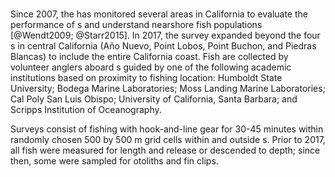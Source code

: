 ### \acrlong{s-ccfrp}

Since 2007, the \Gls{s-ccfrp} has monitored several areas in California to evaluate the performance of \Gls{mpa}s
and understand nearshore fish populations
[@Wendt2009; @Starr2015].
In 2017, the survey expanded beyond the four \Gls{mpa}s in central California
(A&ntilde;o Nuevo, Point Lobos, Point Buchon, and Piedras Blancas)
to include the entire California coast.
Fish are collected by volunteer anglers aboard \Gls{cpfv}s guided by one of the following academic institutions based on proximity to fishing location:
Humboldt State University;
Bodega Marine Laboratories;
Moss Landing Marine Laboratories;
Cal Poly San Luis Obispo;
University of California, Santa Barbara; and
Scripps Institution of Oceanography.

Surveys consist of fishing with hook-and-line gear for 30-45 minutes within randomly chosen 500 by 500 m grid cells within and outside \Gls{mpa}s.
Prior to 2017, all fish were measured for length and release or descended to depth;
since then, some were sampled for otoliths and fin clips.

